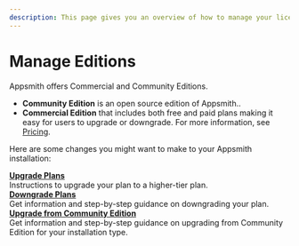 ```yaml
---
description: This page gives you an overview of how to manage your license and plans on Appsmith.
---
```


# Manage Editions

Appsmith offers Commercial and Community Editions. 

* **Community Edition** is an open source edition of Appsmith..
* **Commercial Edition** that includes both free and paid plans making it easy for users to upgrade or downgrade. For more information, see [Pricing](https://www.appsmith.com/pricing).

Here are some changes you might want to make to your Appsmith installation:

<div class="containerGridSampleApp">
   <div class="containerColumnSampleApp columnGrid column-one">
      <div class="containerCol"></div>
      <b><a href="/getting-started/setup/manage-editions/upgrade-plan">Upgrade Plans</a></b>
      <div class="containerDescription">
         Instructions to upgrade your plan to a higher-tier plan.
      </div>
   </div>

<div class="containerColumnSampleApp columnGrid column-two">
      <div class="containerCol"></div>
      <b><a href="/getting-started/setup/manage-editions/downgrade-plan">Downgrade Plans</a></b>
      <div class="containerDescription"> 
         Get information and step-by-step guidance on downgrading your plan.
      </div>
</div>
</div>

<div class="containerGridSampleApp">
   <div class="containerColumnSampleApp columnGrid column-one">
      <div class="containerCol"></div>
      <b><a href="/getting-started/setup/upgrade-to-business-edition">Upgrade from Community Edition</a></b>
      <div class="containerDescription"> 
         Get information and step-by-step guidance on upgrading from Community Edition for your installation type.
      </div>
   </div>

 <div class="columnGrid column-two" style={{padding:"20px"}}></div></div>


